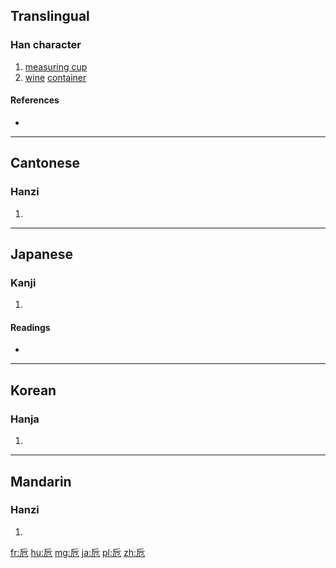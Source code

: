 {{also|巵}}
==Translingual==

===Han character===
{{Han char|rn=26|rad=卩|as=03|sn=5|four=7221<sub>7</sub>|canj=竹一尸山 (HMSU)|ids=⿸[[𠂋]][[㔾]]}}

# [[measuring cup]]
# [[wine]] [[container]]

====References====
* {{Han ref|kx=0159.040|dkj=02846|dj=0363.140|hdz=10311.040|uh=536E|ud=21358|bh=A567|bd=42343}}

----

==Cantonese==

===Hanzi===
{{yue-hanzi|jyut=|y=ji6}}

# {{defn|lang=yue|sort=卩03}}

----

==Japanese==

===Kanji===
{{ja-kanji|grade=|rs=卩03}}

# {{defn|lang=ja|sort=卩03}}

====Readings====
* {{ja-readings|on=[[し]] (shi)|kun=[[さかずき]] (sakazuki)}}

----

==Korean==

===Hanja===
{{ko-hanja|hangeul=치|rv=chi|mr=ch'i}}

# {{defn|lang=ko|sort=卩03}}

----

==Mandarin==

===Hanzi===
{{cmn-hanzi|pin=[[zhī]] ([[zhi1]])|wg=chih<sup>1</sup>}}

# {{defn|lang=cmn|sort=卩03}}

[[fr:卮]]
[[hu:卮]]
[[mg:卮]]
[[ja:卮]]
[[pl:卮]]
[[zh:卮]]